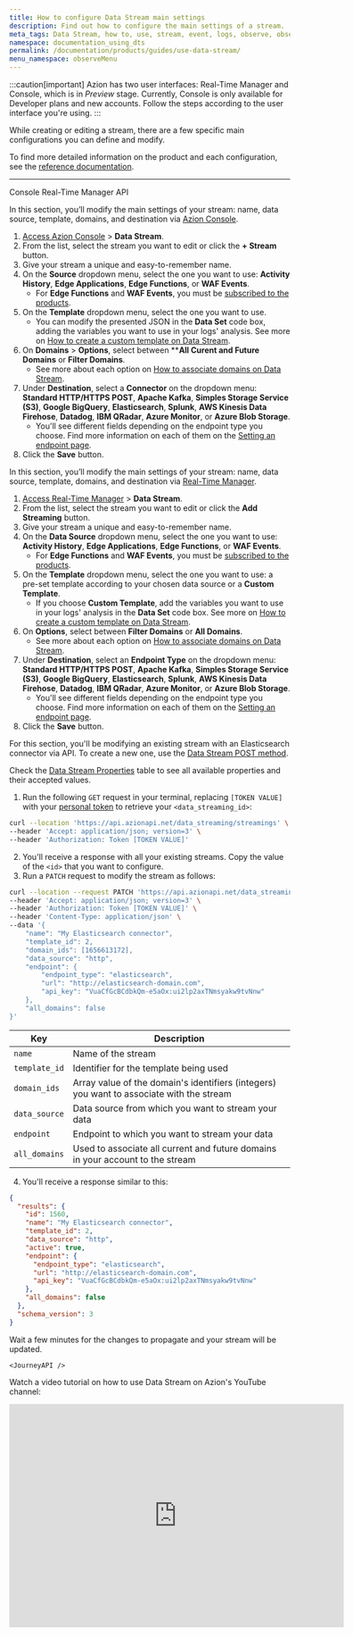 ```yaml
---
title: How to configure Data Stream main settings
description: Find out how to configure the main settings of a stream.
meta_tags: Data Stream, how to, use, stream, event, logs, observe, observability
namespace: documentation_using_dts
permalink: /documentation/products/guides/use-data-stream/
menu_namespace: observeMenu
---
```



:::caution[important]
Azion has two user interfaces: Real-Time Manager and Console, which is in *Preview* stage. Currently, Console is only available for Developer plans and new accounts. Follow the steps according to the user interface you're using.
:::

While creating or editing a stream, there are a few specific main configurations you can define and modify.

To find more detailed information on the product and each configuration, see the [reference documentation](/en/documentation/products/observe/data-stream/).

---

<Tabs client:visible>
    <Fragment slot="tab.console">Console</Fragment>
    <Fragment slot="tab.rtm">Real-Time Manager</Fragment>
    <Fragment slot="tab.api">API</Fragment>

<Fragment slot="panel.console">

In this section, you’ll modify the main settings of your stream: name, data source, template, domains, and destination via [Azion Console](https://console.azion.com/).

1. [Access Azion Console](/en/documentation/products/guides/how-to-access-rtm/) > **Data Stream**.
2. From the list, select the stream you want to edit or click the **+ Stream** button.
3. Give your stream a unique and easy-to-remember name.
4. On the **Source** dropdown menu, select the one you want to use: **Activity History**, **Edge Applications**, **Edge Functions**, or **WAF Events**.
    - For **Edge Functions** and **WAF Events**, you must be [subscribed to the products](/en/documentation/products/data-stream/first-steps/).
5. On the **Template** dropdown menu, select the one you want to use.
    - You can modify the presented JSON in the **Data Set** code box, adding the variables you want to use in your logs' analysis. See more on [How to create a custom template on Data Stream](/en/documentation/products/guides/data-stream-custom-template/).
6. On **Domains** > **Options**, select between ****All Curent and Future Domains** or **Filter Domains**.
    - See more about each option on [How to associate domains on Data Stream](/en/documentation/products/guides/data-stream-associate-domains/).
7. Under **Destination**, select a **Connector** on the dropdown menu: **Standard HTTP/HTTPS POST**, **Apache Kafka**, **Simples Storage Service (S3)**, **Google BigQuery**, **Elasticsearch**, **Splunk**, **AWS Kinesis Data Firehose**, **Datadog**, **IBM QRadar**, **Azure Monitor**, or **Azure Blob Storage**.
    - You'll see different fields depending on the endpoint type you choose. Find more information on each of them on the [Setting an endpoint page](/en/documentation/products/observe/data-stream/#endpoints).
8. Click the **Save** button.

</Fragment>

<Fragment slot="panel.rtm">

In this section, you’ll modify the main settings of your stream: name, data source, template, domains, and destination via [Real-Time Manager](https://manager.azion.com/).

1. [Access Real-Time Manager](https://manager.azion.com/) > **Data Stream**.
2. From the list, select the stream you want to edit or click the **Add Streaming** button.
3. Give your stream a unique and easy-to-remember name.
4. On the **Data Source** dropdown menu, select the one you want to use: **Activity History**, **Edge Applications**, **Edge Functions**, or **WAF Events**.
    - For **Edge Functions** and **WAF Events**, you must be [subscribed to the products](/en/documentation/products/data-stream/first-steps/).
5. On the **Template** dropdown menu, select the one you want to use: a pre-set template according to your chosen data source or a **Custom Template**.
    - If you choose **Custom Template**, add the variables you want to use in your logs' analysis in the **Data Set** code box. See more on [How to create a custom template on Data Stream](/en/documentation/products/guides/data-stream-custom-template/).
6. On **Options**, select between **Filter Domains** or **All Domains**.
    - See more about each option on [How to associate domains on Data Stream](/en/documentation/products/guides/data-stream-associate-domains/).
7. Under **Destination**, select an **Endpoint Type** on the dropdown menu: **Standard HTTP/HTTPS POST**, **Apache Kafka**, **Simples Storage Service (S3)**, **Google BigQuery**, **Elasticsearch**, **Splunk**, **AWS Kinesis Data Firehose**, **Datadog**, **IBM QRadar**, **Azure Monitor**, or **Azure Blob Storage**.
    - You'll see different fields depending on the endpoint type you choose. Find more information on each of them on the [Setting an endpoint page](/en/documentation/products/observe/data-stream/#endpoints).
8. Click the **Save** button.

</Fragment>

<Fragment slot="panel.api">

For this section, you'll be modifying an existing stream with an Elasticsearch connector via API. To create a new one, use the [Data Stream POST method](https://api.azion.com/#04257075-3691-4b5f-b22b-22a5b6653f3f).

Check the [Data Stream Properties](https://api.azion.com/#04257075-3691-4b5f-b22b-22a5b6653f3f) table to see all available properties and their accepted values.

1. Run the following `GET` request in your terminal, replacing `[TOKEN VALUE]` with your [personal token](/en/documentation/products/guides/personal-tokens/) to retrieve your `<data_streaming_id>`:

```bash
curl --location 'https://api.azionapi.net/data_streaming/streamings' \
--header 'Accept: application/json; version=3' \
--header 'Authorization: Token [TOKEN VALUE]'
```

2. You'll receive a response with all your existing streams. Copy the value of the `<id>` that you want to configure.
3. Run a `PATCH` request to modify the stream as follows:

```bash
curl --location --request PATCH 'https://api.azionapi.net/data_streaming/streamings/<data_streaming_id>' \
--header 'Accept: application/json; version=3' \
--header 'Authorization: Token [TOKEN VALUE]' \
--header 'Content-Type: application/json' \
--data '{
	"name": "My Elasticsearch connector",
    "template_id": 2,
    "domain_ids": [1656613172],
    "data_source": "http",
    "endpoint": {
        "endpoint_type": "elasticsearch",
        "url": "http://elasticsearch-domain.com",
        "api_key": "VuaCfGcBCdbkQm-e5aOx:ui2lp2axTNmsyakw9tvNnw"
    },
    "all_domains": false
}'
```

| Key | Description |
| --- | --- |
| `name` | Name of the stream |
| `template_id` | Identifier for the template being used |
| `domain_ids` | Array value of the domain's identifiers (integers) you want to associate with the stream |
| `data_source` | Data source from which you want to stream your data |
| `endpoint` | Endpoint to which you want to stream your data |
| `all_domains` | Used to associate all current and future domains in your account to the stream |

4. You'll receive a response similar to this:

```json
{
  "results": {
    "id": 1560,
    "name": "My Elasticsearch connector",
    "template_id": 2,
    "data_source": "http",
    "active": true,
    "endpoint": {
      "endpoint_type": "elasticsearch",
      "url": "http://elasticsearch-domain.com",
      "api_key": "VuaCfGcBCdbkQm-e5aOx:ui2lp2axTNmsyakw9tvNnw"
    },
    "all_domains": false
  },
  "schema_version": 3
}
```

Wait a few minutes for the changes to propagate and your stream will be updated.

    <JourneyAPI />

</Fragment>

</Tabs>

Watch a video tutorial on how to use Data Stream on Azion's YouTube channel:

<iframe
   src="https://www.youtube.com/embed/CT2VyftnOZs"
   loading="lazy"
   width="600"
   height="400"
   title="How to Use Data Stream"
   frameborder="0"
   allow="accelerometer; autoplay; clipboard-write; encrypted-media; gyroscope; picture-in-picture; web-share"
   allowfullscreen></iframe>

<br /><br />

